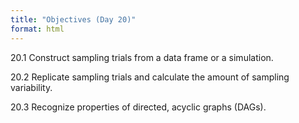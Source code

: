 ```yaml
---
title: "Objectives (Day 20)"
format: html
---
```



20.1 Construct sampling trials from a data frame or a simulation. 

20.2 Replicate sampling trials and calculate the amount of sampling variability.

20.3 Recognize properties of directed, acyclic graphs (DAGs).
